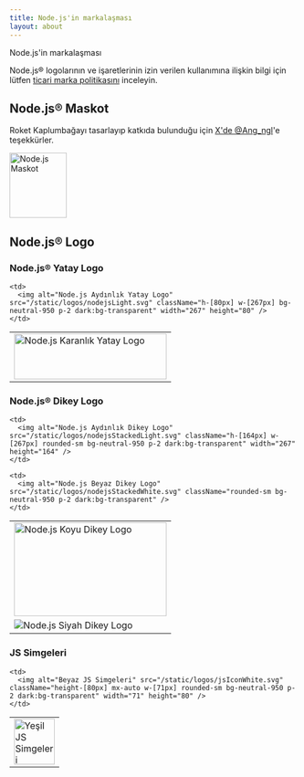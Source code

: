 ```yaml
---
title: Node.js'in markalaşması
layout: about
---
```


Node.js'in markalaşması

Node.js® logolarının ve işaretlerinin izin verilen kullanımına ilişkin bilgi için lütfen [ticari marka politikasını](https://trademark-policy.openjsf.org/) inceleyin.

## Node.js® Maskot

Roket Kaplumbağayı tasarlayıp katkıda bulunduğu için [X'de @Ang_ngl](https://x.com/Ang_ngl)'e teşekkürler.

<img
  alt="Node.js Maskot"
  src="/static/images/node-mascot.svg"
  className="w-[100px]"
  width="100"
  height="114"
/>

## Node.js® Logo

### Node.js® Yatay Logo

<table>
<tbody>
  <tr>
    <td>
      <img alt="Node.js Karanlık Yatay Logo" src="/static/logos/nodejsDark.svg" className="h-[80px] w-[267px]" width="267" height="80" />
    </td>

    <td>
      <img alt="Node.js Aydınlık Yatay Logo" src="/static/logos/nodejsLight.svg" className="h-[80px] w-[267px] bg-neutral-950 p-2 dark:bg-transparent" width="267" height="80" />
    </td>

  </tr>
</tbody>
</table>

### Node.js® Dikey Logo

<table>
<tbody>
  <tr>
    <td>
      <img alt="Node.js Koyu Dikey Logo" src="/static/logos/nodejsStackedDark.svg" className="h-[164px] w-[267px]" width="267" height="164" />
    </td>

    <td>
      <img alt="Node.js Aydınlık Dikey Logo" src="/static/logos/nodejsStackedLight.svg" className="h-[164px] w-[267px] rounded-sm bg-neutral-950 p-2 dark:bg-transparent" width="267" height="164" />
    </td>

  </tr>

  <tr>
    <td>
      <img alt="Node.js Siyah Dikey Logo" src="/static/logos/nodejsStackedBlack.svg" />
    </td>

    <td>
      <img alt="Node.js Beyaz Dikey Logo" src="/static/logos/nodejsStackedWhite.svg" className="rounded-sm bg-neutral-950 p-2 dark:bg-transparent" />
    </td>

  </tr>
</tbody>
</table>

### JS Simgeleri

<table>
<tbody>
  <tr>
    <td>
      <img alt="Yeşil JS Simgeleri" src="/static/logos/jsIconGreen.svg" className="height-[80px] mx-auto w-[71px]" width="71" height="80" />
    </td>

    <td>
      <img alt="Beyaz JS Simgeleri" src="/static/logos/jsIconWhite.svg" className="height-[80px] mx-auto w-[71px] rounded-sm bg-neutral-950 p-2 dark:bg-transparent" width="71" height="80" />
    </td>

  </tr>
</tbody>
</table>
